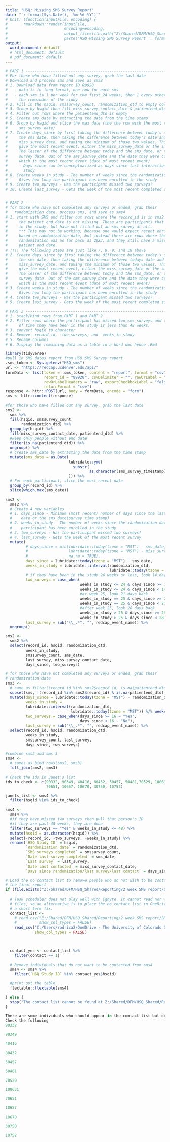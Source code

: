 ```yaml
---
title: "HSQ: Missing SMS Survey Report"
date: "`r format(Sys.Date(), '%m-%d-%Y')`"
# knit: (function(inputFile, encoding) { 
#       rmarkdown::render(inputFile,
#                         encoding=encoding, 
#                         output_file=file.path("Z:/Shared/DFM/HSQ_Shared/Reporting/2 week SMS report", 
#                         paste('HSQ Missing SMS Survey Report ', format(Sys.Date(), "%Y%m%d"),".docx", sep = "")))})
output:
  word_document: default
  # html_document: default
  # pdf_document: default
---
```


```r
# PART 1 -----------------------------------------------------------------------
# For those who have filled out any survey, grab the last date
# Download and process sms and save as sms2
# 1. Download data from report ID 89928
#   - data is in long format, one row for each sms
#   - each sms is 1 per week for the first 24 weeks, then 1 every other week for
#     the remainder of the study
# 2. Fill in the hsqid, smssurvey_count, randomization_dtd to empty cols
# 3. Group by hsqid then fill miss_survey_contact_date & patientend_dtd
# 4. Filter out rows where the patientend_dtd is empty
# 5. Create sms_date by extracting the date from the time stamp
# 6. Group by hsqid and slice the max date (the the row with the most recent
#     sms survey date)
# 7. Create days_since by first taking the difference between today's date and
#     the sms date, then taking the difference between today's date and the
#     miss_survey_date, and taking the minimum of those two values. This will
#     give the most recent event, either the miss_survey_date or the sms_date.
#     The lesser of the difference between today and the sms_date, or the miss_
#     survey date. Out of the sms_survey_date and the date they were contacted,
#     which is the most recent event (date of most recent event)
#     - Days since can be conceptualized as days since last interaction with the
#       study
# 8. Create weeks_in_study - The number of weeks since the randomization date
#     Gives how long the participant has been enrolled in the study
# 9. Create two_surveys - Has the participant missed two surveys?
# 10. Create last_survey - Gets the week of the most recent completed survey


# PART 2 -----------------------------------------------------------------------
# for those who have not completed any surveys or ended, grab their
#   randomization date, process sms, and save as sms4
# 1. start with SMS and filter out rows where the record_id is in sms2 and where
#     the patient_end_date is not missing. These are participants that are still
#     in the study, but have not filled out an sms survey at all.
#     *** This may not be working, because one would expect recent enrollments
#     based on randomization date, but instead there are rows where the
#     randomization was as far back as 2023, and they still have a missing,
#     patient end date.
# !!!! The following steps are just like 7, 8, 9, and 10 above
# 2. Create days_since by first taking the difference between today's date and
#     the sms date, then taking the difference between todays date and the
#     miss_survey_date, and taking the minimum of those two values. This will
#     give the most recent event, either the miss_survey_date or the sms_date.
#     The lesser of the difference between today and the sms_date, or the miss_
#     survey date. Out of the sms_survey_date and the date they were contacted,
#     which is the most recent event (date of most recent event)
# 3. Create weeks_in_study - The number of weeks since the randomization date
#     Gives how long the participant has been enrolled in the study
# 4. Create two_surveys - Has the participant missed two surveys?
# 5. Create last_survey - Gets the week of the most recent completed survey

# PART 3 -----------------------------------------------------------------------
# 1. stack/bind rows from PART 1 and PART 2
# 2. Filter rows where the participant has missed two_sms_surveys and the amount
#     of time they have been in the study is less than 48 weeks.
# 3. convert hsqid to character
# 4. Remove -record_id, -two_surveys, and -weeks_in_study
# 5. Rename columns
# 6. Display the remaining data as a table in a Word doc hence .Rmd

```


```r
library(tidyverse)
#pull in SMS dates report from HSQ SMS Survey report
.sms_token <- Sys.getenv("HSQ_sms")
url <- "https://redcap.ucdenver.edu/api/"
formData <- list(token = .sms_token, content = "report", format = "csv",
                 report_id = "89928", csvDelimiter = "", rawOrLabel = "raw",
                 rawOrLabelHeaders = "raw", exportCheckboxLabel = "false",
                 returnFormat = "csv")
response <- httr::POST(url, body = formData, encode = "form")
sms <- httr::content(response)
```


```r
#for those who have filled out any survey, grab the last date
sms2 <-
  sms %>%
  fill(hsqid, smssurvey_count,
       randomization_dtd) %>%
  group_by(hsqid) %>%
  fill(miss_survey_contact_date, patientend_dtd) %>%
  #keep only people without end date
  filter(is.na(patientend_dtd)) %>%
  ungroup() %>%
  # Create sms_date by extracting the date from the time stamp
  mutate(sms_date = as.Date(
                            lubridate::ymd(
                              substr(
                                     as.character(sms_survey_timestamp), 1, 10)
                            ))) %>%
  # For each participant, slice the most recent date
  group_by(record_id) %>%
  slice(which.max(sms_date))
```


```r
sms2 <-
  sms2 %>%
  # Create 4 new variables
  # 1. days_since - Minimum (most recent) number of days since the last contact
  #    date or the sms_date(survey time stamp)
  # 2. weeks_in_study - The number of weeks since the randomization date the
  #    participant has been enrolled in the study
  # 3. two_surveys - Has the participant missed two surveys?
  # 4. last_survey - Gets the week of the most recent survey
  mutate(
         # days_since = min(lubridate::today(tzone = "MST") - sms_date,
         #                  lubridate::today(tzone = "MST") - miss_survey_contact_date,
         #                  na.rm = TRUE),
         days_since = lubridate::today(tzone = "MST") - sms_date,
         weeks_in_study = lubridate::interval(randomization_dtd,
                                              lubridate::today(tzone = "MST")) %/% weeks(1),
         # if they have been in the study 24 weeks or less, look 14 days back
         two_surveys = case_when(
                                 weeks_in_study <= 24 & days_since >= 14 ~ "Yes",
                                 weeks_in_study <= 24 & days_since < 14 ~ "No",
                                 #at week 25, look 21 days back
                                 weeks_in_study == 25 & days_since >= 21 ~ "Yes",
                                 weeks_in_study == 25 & days_since < 21 ~ "No",
                                 #after week 25, look 28 days back
                                 weeks_in_study > 25 & days_since >= 28 ~ "Yes",
                                 weeks_in_study > 25 & days_since < 28 ~ "No"),
         last_survey = sub("\\_.*", "", redcap_event_name)) %>%
  ungroup()
```


```r
sms2 <-
  sms2 %>%
  select(record_id, hsqid, randomization_dtd,
         weeks_in_study,
         smssurvey_count, sms_date,
         last_survey, miss_survey_contact_date,
         days_since, two_surveys)
```


```r
# for those who have not completed any surveys or ended, grab their
# randomization date
sms3 <-
  # same as filter(!record_id %in% sms2$record_id, is.na(patientend_dtd)) %>%
  subset(sms, !(record_id %in% sms2$record_id) & is.na(patientend_dtd)) %>%
  mutate(days_since = lubridate::today(tzone = "MST") - randomization_dtd,
         weeks_in_study =
         lubridate::interval(randomization_dtd,
                             lubridate::today(tzone = "MST")) %/% weeks(1),
         two_surveys = case_when(days_since >= 16 ~ "Yes",
                                 days_since < 16 ~ "No"),
         last_survey = sub("\\_.*", "", redcap_event_name)) %>%
  select(record_id, hsqid, randomization_dtd,
         weeks_in_study,
         smssurvey_count, last_survey,
         days_since, two_surveys)
```


```r
#combine sms2 and sms 3
sms4 <-
  # sames as bind_rows(sms2, sms3)
  full_join(sms2, sms3)
```

```r
# Check the ids in Janet's list
ids_to_check <- c(90332, 90349, 40416, 80432, 50457, 50481,70529, 100631,
                  70651, 10657, 10670, 30750, 10752)

janets_list <- sms4 %>% 
  filter(hsqid %in% ids_to_check)
```


```r
sms4 <-
  sms4 %>%
  #if they have missed two surveys then pull that person's ID
  #if they are past 48 weeks, they are done
  filter(two_surveys == "Yes" & weeks_in_study <= 48) %>%
  mutate(hsqid = as.character(hsqid)) %>%
  select(-record_id, -two_surveys, -weeks_in_study) %>%
  rename(`HSQ Study ID` = hsqid,
         `Randomization date` = randomization_dtd,
         `SMS surveys completed` = smssurvey_count,
         `Date last survey completed` = sms_date,
         `Last survey` = last_survey,
         `Date last contacted` = miss_survey_contact_date,
         `Days since randomization/last survey/last contact` = days_since)
```

```r
# Load the no contact list to remove people who do not wish to be contacted from
# the final report
if (file.exists("Z:/Shared/DFM/HSQ_Shared/Reporting/2 week SMS report/SMS_reminder_call_contact_list.csv")) {
  
  # Task scheduler does not play well with Egnyte. It cannot read nor write
  # files, so an alternative is to place the no contact list in OneDrive as 
  # a short term fix.
  contact_list <-
    # read_csv("Z:/Shared/DFM/HSQ_Shared/Reporting/2 week SMS report/SMS_reminder_call_contact_list.csv",
    #          show_col_types = FALSE)
    read_csv("C:/Users/rodrica2/OneDrive - The University of Colorado Denver/Documents/DFM/projects/hsq/hsq_shared/sms/SMS_reminder_call_contact_list.csv",
             show_col_types = FALSE)

    
  
  contact_yes <- contact_list %>%
    filter(contact == 1)

  # Remove individuals that do not want to be contacted from sms4
  sms4 <- sms4 %>%
    filter(`HSQ Study ID` %in% contact_yes$hsqid)

  #print out the table
  flextable::flextable(sms4)

} else {
  stop("The contact list cannot be found at Z:/Shared/DFM/HSQ_Shared/Reporting/2 week SMS report/SMS_reminder_call_contact_list.csv. Please verify the file is in place")
}

```

```r
There are some individuals who should appear in the contact list but do not
Check the following
90332

90349

40416

80432

50457

50481

70529

100631

70651

10657

10670

30750

10752
```
